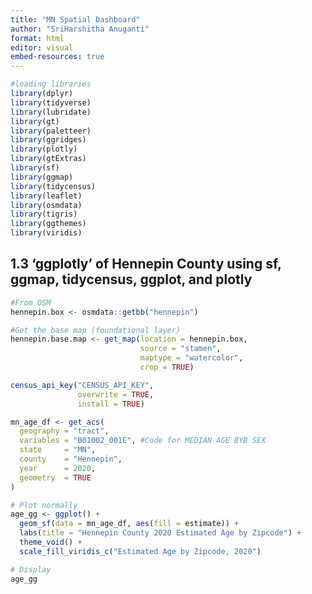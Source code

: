 ```yaml
---
title: "MN Spatial Dashboard"
author: "SriHarshitha Anuganti"
format: html
editor: visual
embed-resources: true
---
```

```r
#loading libraries
library(dplyr)
library(tidyverse)
library(lubridate)
library(gt)
library(paletteer)
library(ggridges)
library(plotly)
library(gtExtras)
library(sf)
library(ggmap)
library(tidycensus)
library(leaflet)
library(osmdata)
library(tigris)
library(ggthemes)
library(viridis)
```

## 1.3 'ggplotly' of Hennepin County using sf, ggmap, tidycensus, ggplot, and plotly
```r
#From OSM
hennepin.box <- osmdata::getbb("hennepin")

#Get the base map (foundational layer)
hennepin.base.map <- get_map(location = hennepin.box,
                             source = "stamen",
                             maptype = "watercolor",
                             crop = TRUE)

census_api_key("CENSUS_API_KEY", 
               overwrite = TRUE,
               install = TRUE)

mn_age_df <- get_acs(
  geography = "tract",
  variables = "B01002_001E", #Code for MEDIAN AGE BYB SEX
  state     = "MN",
  county    = "Hennepin",
  year      = 2020,
  geometry  = TRUE
)

# Plot normally
age_gg <- ggplot() + 
  geom_sf(data = mn_age_df, aes(fill = estimate)) + 
  labs(title = "Hennepin County 2020 Estimated Age by Zipcode") + 
  theme_void() + 
  scale_fill_viridis_c("Estimated Age by Zipcode, 2020")
```
```r
# Display
age_gg

```

